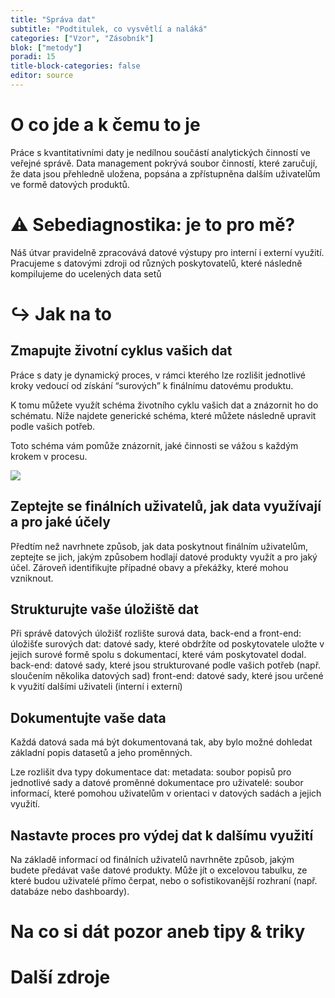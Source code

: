 ```yaml
---
title: "Správa dat"
subtitle: "Podtitulek, co vysvětlí a naláká"
categories: ["Vzor", "Zásobník"]
blok: ["metody"]
poradi: 15
title-block-categories: false
editor: source
---
```


# O co jde a k čemu to je

Práce s kvantitativními daty je nedílnou součástí analytických činností ve veřejné správě. Data management pokrývá soubor činností, které zaručují, že data jsou přehledně uložena, popsána a zpřístupněna dalším uživatelům ve formě datových produktů. 

# ⚠ Sebediagnostika: je to pro mě?

Náš útvar pravidelně zpracovává datové výstupy pro interní i externí využití. 
Pracujeme s datovými zdroji od různých poskytovatelů, které následně kompilujeme do ucelených data setů


# ↪ Jak na to

## Zmapujte životní cyklus vašich dat

Práce s daty je dynamický proces, v rámci kterého lze rozlišit jednotlivé kroky vedoucí od získání “surových” k finálnímu datovému produktu.

K tomu můžete využít schéma životního cyklu vašich dat a znázornit ho do schématu. Níže najdete generické schéma, které můžete následně upravit podle vašich potřeb.

Toto schéma vám pomůže znázornit, jaké činnosti se vážou s každým krokem v procesu. 

![](data life cylcle flowchart.png){fig-alt="Životní cyklus dat - schéma"}

## Zeptejte se finálních uživatelů, jak data využívají a pro jaké účely

Předtím než navrhnete způsob, jak data poskytnout finálním uživatelům, zeptejte se jich, jakým způsobem hodlají datové produkty využít a pro jaký účel. Zároveň identifikujte případné obavy a překážky, které mohou vzniknout.

## Strukturujte vaše úložiště dat

Při správě datových úložišť rozlište surová data, back-end a front-end:
úložišťe surových dat: datové sady, které obdržíte od poskytovatele uložte v jejich surové formě spolu s dokumentací, které vám poskytovatel dodal.
back-end: datové sady, které jsou strukturované podle vašich potřeb (např. sloučením několika datových sad)
front-end: datové sady, které jsou určené k využití dalšími uživateli (interní i externí)

## Dokumentujte vaše data

Každá datová sada má být dokumentovaná tak, aby bylo možné dohledat základní popis datasetů a jeho proměnných. 

Lze rozlišit dva typy dokumentace dat:
metadata: soubor popisů pro jednotlivé sady a datové proměnné
dokumentace pro uživatelé: soubor informací, které pomohou uživatelům v orientaci v datových sadách a jejich využití.

## Nastavte proces pro výdej dat k dalšímu využití

Na základě informací od finálních uživatelů navrhněte způsob, jakým budete předávat vaše datové produkty. Může jít o excelovou tabulku, ze které budou uživatelé přímo čerpat, nebo o sofistikovanější rozhraní (např. databáze nebo dashboardy).

# Na co si dát pozor aneb tipy & triky



# Další zdroje
